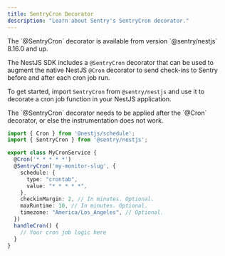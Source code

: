 ```yaml
---
title: SentryCron Decorator
description: "Learn about Sentry's SentryCron decorator."
---
```


<Alert>
  The `@SentryCron` decorator is available from version `@sentry/nestjs` 8.16.0 and up.
</Alert>

The NestJS SDK includes a `@SentryCron` decorator that can be used to augment the native NestJS `@Cron` decorator to
send check-ins to Sentry before and after each cron job run.

To get started, import `SentryCron` from `@sentry/nestjs` and use it to decorate a cron job function in your NestJS application.

<Alert>
  The `@SentryCron` decorator needs to be applied after the `@Cron` decorator, or else the instrumentation does not work.
</Alert>

```typescript
import { Cron } from '@nestjs/schedule';
import { SentryCron } from '@sentry/nestjs';

export class MyCronService {
  @Cron('* * * * *')
  @SentryCron('my-monitor-slug', {
    schedule: {
      type: "crontab",
      value: "* * * * *",
    },
    checkinMargin: 2, // In minutes. Optional.
    maxRuntime: 10, // In minutes. Optional.
    timezone: "America/Los_Angeles", // Optional.
  })
  handleCron() {
    // Your cron job logic here
  }
}
```
